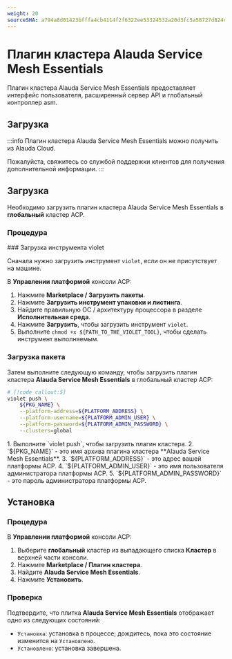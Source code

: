 ```yaml
---
weight: 20
sourceSHA: a794a8d01423bfffa4cb4114f2f6322ee53324532a20d3fc5a58727d824cf80c
---
```


# Плагин кластера Alauda Service Mesh Essentials

Плагин кластера Alauda Service Mesh Essentials предоставляет интерфейс пользователя, расширенный сервер API и глобальный контроллер asm.

## Загрузка

:::info
Плагин кластера Alauda Service Mesh Essentials можно получить из Alauda Cloud.

Пожалуйста, свяжитесь со службой поддержки клиентов для получения дополнительной информации.
:::

## Загрузка

Необходимо загрузить плагин кластера Alauda Service Mesh Essentials в **глобальный** кластер ACP.

### Процедура

<Steps>
  ### Загрузка инструмента violet

  Сначала нужно загрузить инструмент `violet`, если он не присутствует на машине.

  В **Управлении платформой** консоли ACP:

  1. Нажмите **Marketplace / Загрузить пакеты**.
  2. Нажмите **Загрузить инструмент упаковки и листинга**.
  3. Найдите правильную ОС / архитектуру процессора в разделе **Исполнительная среда**.
  4. Нажмите **Загрузить**, чтобы загрузить инструмент `violet`.
  5. Выполните `chmod +x ${PATH_TO_THE_VIOLET_TOOL}`, чтобы сделать инструмент выполняемым.

  ### Загрузка пакета

  Затем выполните следующую команду, чтобы загрузить плагин кластера **Alauda Service Mesh Essentials** в глобальный кластер ACP:

  ```bash
  # [!code callout:5]
  violet push \
      ${PKG_NAME} \
      --platform-address=${PLATFORM_ADDRESS} \
      --platform-username=${PLATFORM_ADMIN_USER} \
      --platform-password=${PLATFORM_ADMIN_PASSWORD} \
      --clusters=global
  ```

  <Callouts>
    1. Выполните `violet push`, чтобы загрузить плагин кластера.
    2. `${PKG_NAME}` - это имя архива плагина кластера **Alauda Service Mesh Essentials**.
    3. `${PLATFORM_ADDRESS}` - это адрес вашей платформы ACP.
    4. `${PLATFORM_ADMIN_USER}` - это имя пользователя администратора платформы ACP.
    5. `${PLATFORM_ADMIN_PASSWORD}` - это пароль администратора платформы ACP.
  </Callouts>
</Steps>

## Установка

### Процедура

В **Управлении платформой** консоли ACP:

1. Выберите **глобальный** кластер из выпадающего списка **Кластер** в верхней части консоли.
2. Нажмите **Marketplace / Плагин кластера**.
3. Найдите **Alauda Service Mesh Essentials**.
4. Нажмите **Установить**.

### Проверка

Подтвердите, что плитка **Alauda Service Mesh Essentials** отображает одно из следующих состояний:

- `Установка`: установка в процессе; дождитесь, пока это состояние изменится на `Установлено`.
- `Установлено`: установка завершена.
